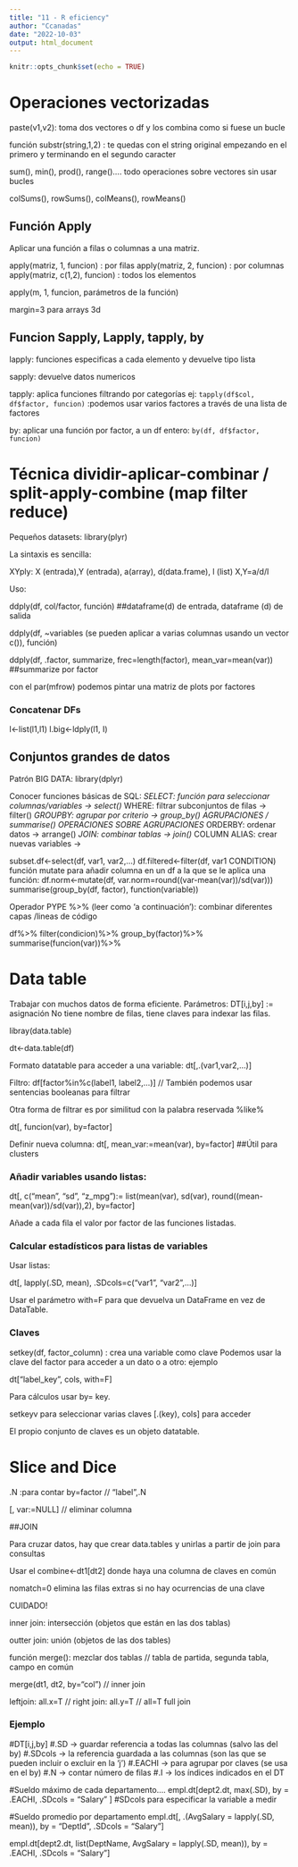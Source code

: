 ```yaml
---
title: "11 - R eficiency"
author: "Ccanadas"
date: "2022-10-03"
output: html_document
---
```


```r
knitr::opts_chunk$set(echo = TRUE)
```

# Operaciones vectorizadas

paste(v1,v2): toma dos vectores o df y los combina como si fuese un bucle


función substr(string,1,2) : te quedas con el string original empezando en el primero y terminando en el segundo caracter


sum(), min(), prod(), range().... todo operaciones sobre vectores sin usar bucles

colSums(), rowSums(), colMeans(), rowMeans()



## Función Apply


Aplicar una función a filas o columnas a una matriz.


apply(matriz, 1, funcion) : por filas
apply(matriz, 2, funcion) : por columnas
apply(matriz, c(1,2), funcion) : todos los elementos

apply(m, 1, funcion, parámetros de la función)

margin=3 para arrays 3d



## Funcion Sapply, Lapply, tapply, by


lapply: funciones especificas a cada elemento y devuelve tipo lista


sapply: devuelve datos numericos


tapply: aplica funciones filtrando por categorías
ej: `tapply(df$col, df$factor, funcion)` :podemos usar varios factores a través de una lista de factores


by: aplicar una función por factor, a un df entero: `by(df, df$factor, funcion)`



# Técnica dividir-aplicar-combinar / split-apply-combine (map filter reduce)

Pequeños datasets: library(plyr)

La sintaxis es sencilla:

XYply: X (entrada),Y (entrada), a(array), d(data.frame), l (list)
X,Y=a/d/l

Uso:

ddply(df, col/factor, función) ##dataframe(d) de entrada, dataframe (d) de salida

ddply(df, ~variables (se pueden aplicar a varias columnas usando un vector c()), función)


ddply(df, .factor, summarize, frec=length(factor), mean_var=mean(var)) ##summarize por factor


con el par(mfrow) podemos pintar una matriz de plots por factores


### Concatenar DFs
l<-list(l1,l1)
l.big<-ldply(l1, I)


## Conjuntos grandes de datos
Patrón BIG DATA: library(dplyr)


Conocer funciones básicas de SQL:
*SELECT: función para seleccionar columnas/variables -> select()
*WHERE: filtrar subconjuntos de filas -> filter()
*GROUPBY: agrupar por criterio -> group_by() AGRUPACIONES / summarise() OPERACIONES SOBRE AGRUPACIONES
*ORDERBY: ordenar datos -> arrange()
*JOIN: combinar tablas -> join()
*COLUMN ALIAS: crear nuevas variables -> 


subset.df<-select(df, var1, var2,...)
df.filtered<-filter(df, var1 CONDITION)
función mutate para añadir columna en un df a la que se le aplica una función:
df.norm<-mutate(df, var.norm=round((var-mean(var))/sd(var)))
summarise(group_by(df, factor), function(variable))

Operador PYPE %>% (leer como 'a continuación'): combinar diferentes capas /lineas de código

df%>%
filter(condicion)%>%
group_by(factor)%>%
summarise(funcion(var))%>%


# Data table
Trabajar con muchos datos de forma eficiente.
Parámetros: DT[i,j,by]
:= asignación
No tiene nombre de filas, tiene claves para indexar las filas.

libray(data.table)

dt<-data.table(df)

Formato datatable para acceder a una variable: dt[,.(var1,var2,...)]


Filtro: df[factor%in%c(label1, label2,...)] // También podemos usar sentencias booleanas para filtrar

Otra forma de filtrar es por similitud con la palabra reservada %like%

dt[, funcion(var), by=factor]

Definir nueva columna: dt[, mean_var:=mean(var), by=factor] ##Útil para clusters

### Añadir variables usando listas:

dt[, c("mean", "sd", "z_mpg"):= list(mean(var), sd(var), round((mean-mean(var))/sd(var)),2), by=factor]

Añade a cada fila el valor por factor de las funciones listadas.


### Calcular estadísticos para listas de variables

Usar listas:

dt[, lapply(.SD, mean), .SDcols=c("var1", "var2",...)]



Usar el parámetro with=F para que devuelva un DataFrame en vez de DataTable.


### Claves

setkey(df, factor_column) : crea una variable como clave
Podemos usar la clave del factor para acceder a un dato o a otro: ejemplo

dt["label_key", cols, with=F]


Para cálculos usar by= key.

setkeyv para seleccionar varias claves [.(key), cols] para acceder

El propio conjunto de claves es un objeto datatable.


# Slice and Dice

.N :para contar by=factor // "label",.N

[, var:=NULL] // eliminar columna


##JOIN

Para cruzar datos, hay que crear data.tables y unirlas a partir de join para consultas

Usar el combine<-dt1[dt2] donde haya una columna de claves en común

nomatch=0 elimina las filas extras si no hay ocurrencias de una clave

CUIDADO!

inner join: intersección (objetos que están en las dos tablas)

outter join: unión (objetos de las dos tables)


función merge(): mezclar dos tablas // tabla de partida, segunda tabla, campo en común

merge(dt1, dt2, by="col") // inner join

leftjoin: all.x=T // right join: all.y=T // all=T full join



### Ejemplo

 #DT[i,j,by]
 #.SD -> guardar referencia a todas las columnas (salvo las del by)
  #.SDcols -> la referencia guardada a las columnas (son las que se pueden incluir o excluir en la 'j')
 #.EACHI -> para agrupar por claves (se usa en el by)
 #.N -> contar  número de filas 
 #.I -> los índices indicados en el DT


 #Sueldo máximo de cada departamento....
empl.dt[dept2.dt, max(.SD), by = .EACHI, .SDcols = "Salary" ] #SDcols para especificar la variable a medir

 #Sueldo promedio por departamento
empl.dt[, .(AvgSalary = lapply(.SD, mean)),
        by = "DeptId", .SDcols = "Salary"]

empl.dt[dept2.dt, list(DeptName, 
                       AvgSalary = lapply(.SD, mean)),
        by = .EACHI, .SDcols = "Salary"]












